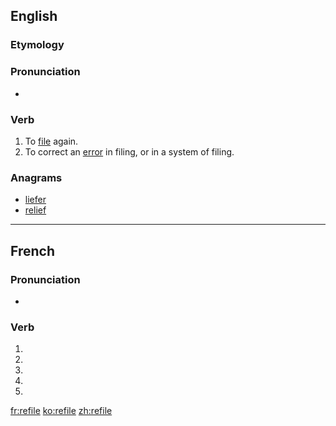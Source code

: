{{also|refilé}}
==English==

===Etymology===
{{prefix|re|file}}

===Pronunciation===
* {{rhymes|aɪl}}

===Verb===
{{en-verb|refil|ing}}

# To [[file]] again.
# To correct an [[error]] in filing, or in a system of filing.

===Anagrams===
* [[liefer#English|liefer]]
* [[relief#English|relief]]

----

==French==

===Pronunciation===
* {{homophones|lang=fr|refilent|refiles}}

===Verb===
{{fr-verb form}}

# {{conjugation of|refiler||1|s|pres|ind|lang=fr}}
# {{conjugation of|refiler||3|s|pres|ind|lang=fr}}
# {{conjugation of|refiler||1|s|pres|sub|lang=fr}}
# {{conjugation of|refiler||3|s|pres|sub|lang=fr}}
# {{conjugation of|refiler||2|s|imp|lang=fr}}

[[fr:refile]]
[[ko:refile]]
[[zh:refile]]